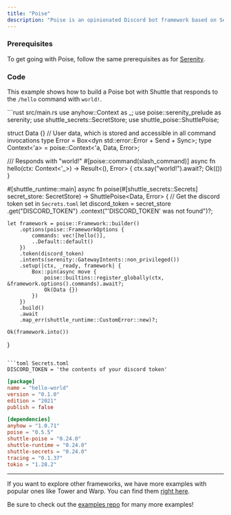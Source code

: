 ```yaml
---
title: "Poise"
description: "Poise is an opinionated Discord bot framework based on Serenity with good support for slash commands."
---
```


### Prerequisites

To get going with Poise, follow the same prerequisites as for [Serenity](./serenity).

### Code

This example shows how to build a Poise bot with Shuttle that responds to the `/hello` command with `world!`.

<CodeGroup>
```rust src/main.rs
use anyhow::Context as _;
use poise::serenity_prelude as serenity;
use shuttle_secrets::SecretStore;
use shuttle_poise::ShuttlePoise;

struct Data {} // User data, which is stored and accessible in all command invocations
type Error = Box<dyn std::error::Error + Send + Sync>;
type Context<'a> = poise::Context<'a, Data, Error>;

/// Responds with "world!"
#[poise::command(slash_command)]
async fn hello(ctx: Context<'_>) -> Result<(), Error> {
    ctx.say("world!").await?;
    Ok(())
}

#[shuttle_runtime::main]
async fn poise(#[shuttle_secrets::Secrets] secret_store: SecretStore) -> ShuttlePoise<Data, Error> {
    // Get the discord token set in `Secrets.toml`
    let discord_token = secret_store
        .get("DISCORD_TOKEN")
        .context("'DISCORD_TOKEN' was not found")?;

    let framework = poise::Framework::builder()
        .options(poise::FrameworkOptions {
            commands: vec![hello()],
            ..Default::default()
        })
        .token(discord_token)
        .intents(serenity::GatewayIntents::non_privileged())
        .setup(|ctx, _ready, framework| {
            Box::pin(async move {
                poise::builtins::register_globally(ctx, &framework.options().commands).await?;
                Ok(Data {})
            })
        })
        .build()
        .await
        .map_err(shuttle_runtime::CustomError::new)?;

    Ok(framework.into())
}
```

```toml Secrets.toml
DISCORD_TOKEN = 'the contents of your discord token'
```

```toml Cargo.toml
[package]
name = "hello-world"
version = "0.1.0"
edition = "2021"
publish = false

[dependencies]
anyhow = "1.0.71"
poise = "0.5.5"
shuttle-poise = "0.24.0"
shuttle-runtime = "0.24.0"
shuttle-secrets = "0.24.0"
tracing = "0.1.37"
tokio = "1.28.2"
```
</CodeGroup>

---
<Tip> If you want to explore other frameworks, we have more examples with popular ones like Tower and Warp. You can find them [right here](../examples/other). </Tip>

<Tip> Be sure to check out the [examples repo](https://github.com/shuttle-hq/shuttle-examples) for many more examples! </Tip>
